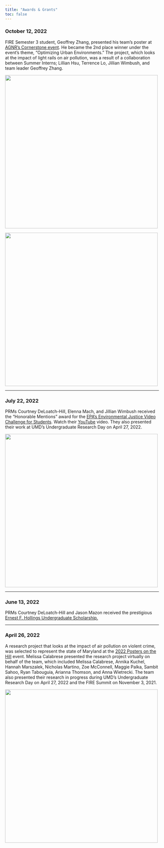 ---
title: "Awards & Grants"
toc: false
---

### October 12, 2022

FIRE Semester 3 student, Geoffrey Zhang, presented his team's poster at [AGNR's Cornerstone event](https://agnr.umd.edu/about/agnr-cornerstone-event-optimize-urban-environments-through-design-green-technology). He became the 2nd place winner under the event's theme, "Optimizing Urban Environments." The project, which looks at the impact of light rails on air pollution, was a result of a collaboration between Summer Interns; Lillian Hsu, Terrence Lo, Jillian Wimbush, and team leader Geoffrey Zhang.

![](images/remsberg_22101217536.jpg){fig-align="center" width="500"}

![](images/remsberg_22101217839.jpg){fig-align="center" width="500"}

------------------------------------------------------------------------

### July 22, 2022

PRMs Courtney DeLoatch-Hill, Elenna Mach, and Jillian Wimbush received the "Honorable Mentions" award for the [EPA's Environmental Justice Video Challenge for Students](https://www.epa.gov/innovation/environmental-justice-video-challenge-students). Watch their [YouTube](https://www.youtube.com/watch?v=lKTLko3V6xA) video. They also presented their work at UMD's Undergraduate Research Day on April 27, 2022.

![](images/EPAEJ.png){fig-align="center" width="500"}

------------------------------------------------------------------------

### June 13, 2022

PRMs Courtney DeLoatch-Hill and Jason Mazon received the prestigious [Ernest F. Hollings Undergraduate Scholarship.](https://www.noaa.gov/office-education/hollings-scholarship)

------------------------------------------------------------------------

### April 26, 2022

A research project that looks at the impact of air pollution on violent crime, was selected to represent the state of Maryland at the [2022 Posters on the Hill](https://www.cur.org/what/events/students/poh/) event. Melissa Calabrese presented the research project virtually on behalf of the team, which included Melissa Calabrese, Annika Kuchel, Hannah Marszalek, Nicholas Martino, Zoe McConnell, Maggie Palka, Sambit Sahoo, Ryan Tabouguia, Arianna Thomson, and Anna Wietrecki. The team also presented their research in progress during UMD's Undergraduate Research Day on April 27, 2022 and the FIRE Summit on November 3, 2021.

![](images/POH.png){fig-align="center" width="500"}
